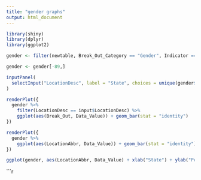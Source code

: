 ```yaml
---
title: "gender graphs"
output: html_document
---
```

```r
library(shiny)
library(dplyr)
library(ggplot2)
```
```r
gender <- filter(newtable, Break_Out_Category == "Gender", Indicator == "Adults aged 18+ who have visited a dentist or dental clinic in the past year", Response == "Yes", Year == "2014")

```

```r
gender <- gender[-89,]
```

```r
inputPanel(
  selectInput("LocationDesc", label = "State", choices = unique(gender$LocationDesc))
)

renderPlot({
  gender %>%
    filter(LocationDesc == input$LocationDesc) %>%
    ggplot(aes(Break_Out, Data_Value)) + geom_bar(stat = "identity")
})
```

```r
renderPlot({
  gender %>%
    ggplot(aes(LocationAbbr, Data_Value)) + geom_bar(stat = "identity")
})
```

```r
ggplot(gender, aes(LocationAbbr, Data_Value) + xlab("State") + ylab("Percent")) + geom_bar(stat = "identity")
```

```r



